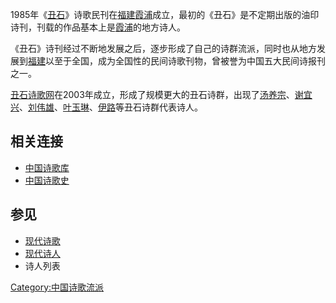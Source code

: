 1985年《[[丑石|丑石]]》诗歌民刊在[[福建|福建]][[霞浦县|霞浦]]成立，最初的《丑石》是不定期出版的油印诗刊，刊载的作品基本上是[[霞浦县|霞浦]]的地方诗人。

《丑石》诗刊经过不断地发展之后，逐步形成了自己的诗群流派，同时也从地方发展到[[福建|福建]]以至于全国，成为全国性的民间诗歌刊物，曾被誉为中国五大民间诗报刊之一。

[[丑石诗歌网|丑石诗歌网]]在2003年成立，形成了规模更大的丑石诗群，出现了[[汤养宗|汤养宗]]、[[谢宜兴|谢宜兴]]、[[刘伟雄|刘伟雄]]、[[叶玉琳|叶玉琳]]、[[伊路|伊路]]等丑石诗群代表诗人。

== 相关连接 ==

*[https://web.archive.org/web/20181121142452/http://www.shigeku.com/ 中国诗歌库]
*[http://poetrycn.com 中国诗歌史]{{Wayback|url=http://poetrycn.com/ |date=20200109082044 }}

== 参见 ==
*[[现代诗歌|现代诗歌]]
*[[现代诗人|现代诗人]]
*诗人列表

[[Category:中国诗歌流派|Category:中国诗歌流派]]